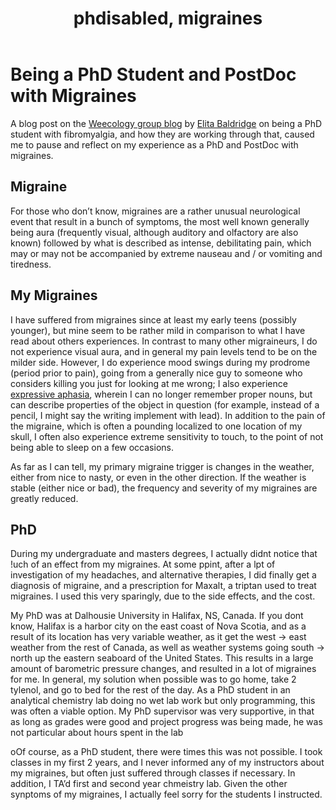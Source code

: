 % phdisabled, migraines

# Being a PhD Student and PostDoc with Migraines

A blog post on the [Weecology group blog](http://jabberwocky.weecology.org/2014/10/13/how-technology-can-help-scientists-with-chronic-illnesses-or-technology-ftw/) by [Elita Baldridge](https://twitter.com/elitabaldridge) on being a PhD student with fibromyalgia, and how they are working through that, caused me to pause and reflect on my experience as a PhD and PostDoc with migraines.

## Migraine

For those who don't know, migraines are a rather unusual neurological event that result in a bunch of symptoms, the most well known generally being aura (frequently visual, although auditory and olfactory are also known) followed by what is described as intense, debilitating pain, which may or may not be accompanied by extreme nauseau and / or vomiting and tiredness.

## My Migraines

I have suffered from migraines since at least my early teens (possibly younger), but mine seem to be rather mild in comparison to what I have read about others experiences. In contrast to many other migraineurs, I do not experience visual aura, and in general my pain levels tend to be on the milder side. However, I do experience mood swings during my prodrome (period prior to pain), going from a generally nice guy to someone who considers killing you just for looking at me wrong; I also experience [expressive aphasia](http://en.wikipedia.org/wiki/Aphasia), wherein I can no longer remember proper nouns, but can describe properties of the object in question (for example, instead of a pencil, I might say the writing implement with lead). In addition to the pain of the migraine, which is often a pounding localized to one location of my skull, I often also experience extreme sensitivity to touch, to the point of not being able to sleep on a few occasions.

As far as I can tell, my primary migraine trigger is changes in the weather, either from nice to nasty, or even in the other direction. If the weather is stable (either nice or bad), the frequency and severity of my migraines are greatly reduced.

## PhD

During my undergraduate and masters degrees, I actually didnt notice that !uch of an effect from my migraines. At some ppint, after a lpt of investigation of my headaches, and alternative therapies, I did finally get a diagnosis of migraine, and a prescription for Maxalt, a triptan used to treat migraines. I used this very sparingly, due to the side effects, and the cost.

My PhD was at Dalhousie University in Halifax, NS, Canada. If you dont know, Halifax is a harbor city on the east coast of Nova Scotia, and as a result of its location has very variable weather, as it get the west -> east weather from the rest of Canada, as well as weather systems going south -> north up the eastern seaboard of the United States. This results in a large amount of barometric pressure changes, and resulted in a lot of migraines for me. In general, my solution when possible was to go home, take 2 tylenol, and go to bed for the rest of the day. As a PhD student in an analytical chemistry lab doing no wet lab work but only programming, this was often a viable option. My PhD supervisor was very supportive, in that as long as grades were good and project progress was being made, he was not particular about hours spent in the lab

oOf course, as a PhD student, there were times this was not possible. I took classes in my first 2 years, and I never informed any of my instructors about my migraines, but often just suffered through classes if necessary. In addition, I TA'd first and second year chmeistry lab. Given the other synptoms of my migraines, I actually feel sorry for the students I instructed.
